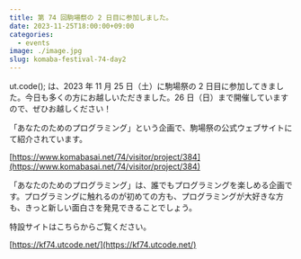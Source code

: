 ```yaml
---
title: 第 74 回駒場祭の 2 日目に参加しました。
date: 2023-11-25T18:00:00+09:00
categories:
  - events
image: ./image.jpg
slug: komaba-festival-74-day2
---
```


ut.code(); は、2023 年 11 月 25 日（土）に駒場祭の 2 日目に参加してきました。今日も多くの方にお越しいただきました。26 日（日）まで開催していますので、ぜひお越しください！

「あなたのためのプログラミング」という企画で、駒場祭の公式ウェブサイトにて紹介されています。

[https://www.komabasai.net/74/visitor/project/384](https://www.komabasai.net/74/visitor/project/384)

「あなたのためのプログラミング」は、誰でもプログラミングを楽しめる企画です。プログラミングに触れるのが初めての方も、プログラミングが大好きな方も、きっと新しい面白さを発見できることでしょう。

特設サイトはこちらからご覧ください。

[https://kf74.utcode.net/](https://kf74.utcode.net/)
